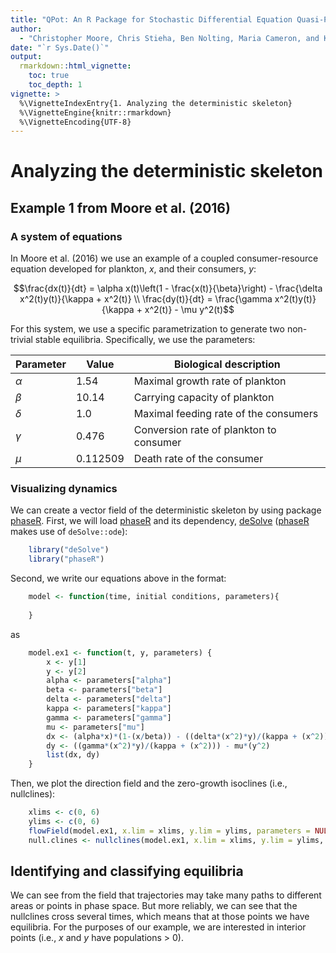 ```yaml
---
title: "QPot: An R Package for Stochastic Differential Equation Quasi-Potential Analysis"
author:
  - "Christopher Moore, Chris Stieha, Ben Nolting, Maria Cameron, and Karen Abbott"
date: "`r Sys.Date()`"
output: 
  rmarkdown::html_vignette:
    toc: true
    toc_depth: 1
vignette: >
  %\VignetteIndexEntry{1. Analyzing the deterministic skeleton}
  %\VignetteEngine{knitr::rmarkdown}
  %\VignetteEncoding{UTF-8}
---
```


Analyzing the deterministic skeleton
========================================================
## Example 1 from Moore et al. (2016)
### A system of equations
In Moore et al. (2016) we use an example of a coupled consumer-resource equation developed for plankton, $x$, and their consumers, $y$:

$$\frac{dx(t)}{dt} = \alpha x(t)\left(1 - \frac{x(t)}{\beta}\right) - \frac{\delta x^2(t)y(t)}{\kappa + x^2(t)} \\
\frac{dy(t)}{dt} = \frac{\gamma x^2(t)y(t)}{\kappa + x^2(t)} - \mu y^2(t)$$

For this system, we use a specific parametrization to generate two non-trivial stable equilibria.  Specifically, we use the parameters:

Parameter  | Value    | Biological description
---------- | -------- | ----------------------------------------
$\alpha$   | 1.54     | Maximal growth rate of plankton
$\beta$    | 10.14    | Carrying capacity of plankton
$\delta$   | 1.0      | Maximal feeding rate of the consumers
$\gamma$   | 0.476    | Conversion rate of plankton to consumer
$\mu$      | 0.112509 | Death rate of the consumer

### Visualizing dynamics
We can create a vector field of the deterministic skeleton by using package [phaseR](https://cran.r-project.org/web/packages/phaseR/index.html).  First, we will load [phaseR](https://cran.r-project.org/web/packages/phaseR/index.html) and its dependency, [deSolve](https://cran.r-project.org/web/packages/deSolve/index.html) ([phaseR](https://cran.r-project.org/web/packages/phaseR/index.html) makes use of `deSolve::ode`):
```R
	library("deSolve")
	library("phaseR")
```
Second, we write our equations above in the format:
```R
	model <- function(time, initial conditions, parameters){
	
	}
```
as
```R
	model.ex1 <- function(t, y, parameters) {
		x <- y[1]
		y <- y[2]
		alpha <- parameters["alpha"]
		beta <- parameters["beta"]
		delta <- parameters["delta"]
		kappa <- parameters["kappa"]
		gamma <- parameters["gamma"]
		mu <- parameters["mu"]
		dx <- (alpha*x)*(1-(x/beta)) - ((delta*(x^2)*y)/(kappa + (x^2)))
		dy <- ((gamma*(x^2)*y)/(kappa + (x^2))) - mu*(y^2)
		list(dx, dy)
	}
```
Then, we plot the direction field and the zero-growth isoclines (i.e., nullclines):
```R
	xlims <- c(0, 6)
	ylims <- c(0, 6)
	flowField(model.ex1, x.lim = xlims, y.lim = ylims, parameters = NULL, points = 30, arrow.type = "equal", colour = "grey50")
	null.clines <- nullclines(model.ex1, x.lim = xlims, y.lim = ylims, parameters = NULL, points = 250, col = c("blue","red"))
```
## Identifying and classifying equilibria
We can see from the field that trajectories may take many paths to different areas or points in phase space.  But more reliably, we can see that the nullclines cross several times, which means that at those points we have equilibria.  For the purposes of our example, we are interested in interior points (i.e., $x$ and $y$ have populations > 0).